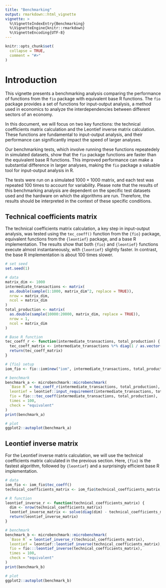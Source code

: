 ```yaml
---
title: "Benchmarking"
output: rmarkdown::html_vignette
vignette: >
  %\VignetteIndexEntry{Benchmarking}
  %\VignetteEngine{knitr::rmarkdown}
  %\VignetteEncoding{UTF-8}
---
```


```r
knitr::opts_chunk$set(
  collapse = TRUE,
  comment = "#>"
)
```

# Introduction

This vignette presents a benchmarking analysis comparing the performance of functions from the `fio` package with equivalent base R functions. The `fio` package provides a set of functions for input-output analysis, a method used in economics to analyze the interdependencies between different sectors of an economy.

In this document, we will focus on two key functions: the technical coefficients matrix calculation and the Leontief inverse matrix calculation. These functions are fundamental to input-output analysis, and their performance can significantly impact the speed of larger analyses.

Our benchmarking tests, which involve running these functions repeatedely in simulated datasets, show that the `fio` package functions are faster than the equivalent base R functions. This improved performance can make a substantial difference in larger analyses, making the `fio` package a valuable tool for input-output analysis in R.

The tests were run on a simulated $1000 \times 1000$ matrix, and each test was repeated 100 times to account for variability. Please note that the results of this benchmarking analysis are dependent on the specific test datasets used and the hardware on which the algorithms are run. Therefore, the results should be interpreted in the context of these specific conditions.

## Technical coefficients matrix

The technical coefficients matrix calculation, a key step in input-output analysis, was tested using the `tec_coeff()` function from the `{fio}` package, equivalent functions from the `{leontief}` package, and a base R implementation. The results show that both `{fio}` and `{leontief}` functions execute almost instantaneously, with `{leontief}` slightly faster. In contrast, the base R implementation is about 100 times slower.

```r
# set seed
set.seed(1)

# data
matrix_dim <- 1000
intermediate_transactions <- matrix(
  as.double(sample(1:1000, matrix_dim^2, replace = TRUE)),
  nrow = matrix_dim,
  ncol = matrix_dim
)
total_production <- matrix(
  as.double(sample(10000:20000, matrix_dim, replace = TRUE)),
  nrow = 1,
  ncol = matrix_dim
)

# Base R function
tec_coeff_r <- function(intermediate_transactions, total_production) {
  tec_coeff_matrix <- intermediate_transactions %*% diag(1 / as.vector(total_production))
  return(tec_coeff_matrix)
}

# {fio} setup
iom_fio <- fio::iom$new("iom", intermediate_transactions, total_production)

# benchmark
benchmark_a <- microbenchmark::microbenchmark(
  `Base R` = tec_coeff_r(intermediate_transactions, total_production),
  leontief = leontief::input_requirement(intermediate_transactions, total_production),
  fio = fio:::tec_coeff(intermediate_transactions, total_production),
  times = 100,
  check = "equivalent"
)
print(benchmark_a)

# plot
ggplot2::autoplot(benchmark_a)
```

## Leontief inverse matrix

For the Leontief inverse matrix calculation, we will use the technical coefficients matrix calculated in the previous section. Here, `{fio}` is the fastest algorithm, followed by `{leontief}` and a surprisingly efficient base R implementation. 

```r
# data
iom_fio <- iom_fio$tec_coeff()
technical_coefficients_matrix <- iom_fio$technical_coefficients_matrix

# R function
leontief_inverse_r <- function(technical_coefficients_matrix) {
  dim <- nrow(technical_coefficients_matrix)
  leontief_inverse_matrix <- solve(diag(dim) - technical_coefficients_matrix)
  return(leontief_inverse_matrix)
}

# benchmark
benchmark_b <- microbenchmark::microbenchmark(
  `Base R` = leontief_inverse_r(technical_coefficients_matrix),
  leontief = leontief::leontief_inverse(technical_coefficients_matrix),
  fio = fio:::leontief_inverse(technical_coefficients_matrix),
  times = 100,
  check = "equivalent"
)
print(benchmark_b)

# plot
ggplot2::autoplot(benchmark_b)
```